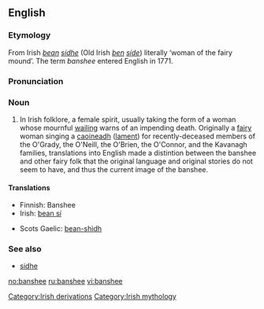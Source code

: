 ==English==
{{wikipedia}}
===Etymology===
From Irish ''[[bean#Irish|bean]] [[sídhe]]'' (Old Irish ''[[ben]] [[síde]]'') literally ‘woman of the fairy mound’.  The term ''banshee'' entered English in 1771.

===Pronunciation===
{{IPA|/bænˈʃi:/, /ˈbænʃi:/}}

===Noun===
{{en-noun}}

# In Irish folklore, a female spirit, usually taking the form of a woman whose mournful [[wail]]ing warns of an impending death. Originally a [[fairy]] woman singing a [[caoineadh]] ([[lament]]) for recently-deceased members of the O'Grady, the O'Neill, the O'Brien, the O'Connor, and the Kavanagh families, translations into English made a distintion between the banshee and other fairy folk that the original language and original stories do not seem to have, and thus the current image of the banshee.

====Translations====
{{top}}
*Finnish: Banshee
*Irish: [[bean sí]] {{f}}
{{mid}}
*Scots Gaelic: [[bean-shìdh]] {{f}}
{{bottom}}

===See also===
*[[sidhe]]

[[Category:Irish derivations]]
[[Category:Irish mythology]]

[[no:banshee]]
[[ru:banshee]]
[[vi:banshee]]
